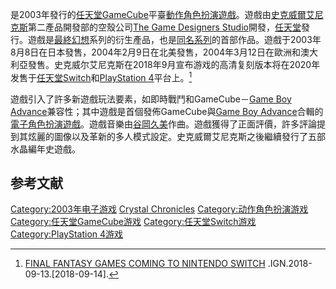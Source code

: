 {{NoteTA
| G1=Games
| G2=Square Enix
}}
{{For|整個系列的介紹|最终幻想水晶编年史系列}}
{{Infobox video game
| image=
| caption=
| developer=[[Square_Enix|史克威爾艾尼克斯第二產品開發部]]<ref name="developer">{{cite web |url=http://www.worldreport.com/news/7103 |archiveurl=https://www.webcitation.org/5wOhC0f2T?url=http://www.nintendoworldreport.com/news/7103 |archivedate=2011-02-10 |title=Nintendo and Square Settlement Details |author=Bakudan Yoshinoya |date=2002-03-11 |publisher=Nintendo World Report |accessdate=2011-02-10 |deadurl=yes }}</ref>
| publisher=[[任天堂|任天堂]]
| director=[[青木和彦|青木和彦]]
| producer=[[河津秋敏|河津秋敏]]
| designer=紙山滿
| artist=板鼻利幸
| writer=青木和彦
| composer=[[谷岡久美|谷岡久美]]
| series=[[最終幻想水晶編年史|最終幻想水晶編年史]]
| platforms=[[任天堂GameCube|任天堂GameCube]]<br>[[任天堂Switch|任天堂Switch]]<br>[[PlayStation_4|PlayStation 4]]
| released='''任天堂GameCube'''{{vgrelease|JP|2003年8月8日|NA|2004年2月9日|PAL|2004年3月12日}}'''任天堂Switch & PlayStation 4'''{{vgr|WW|2020年8月27日}}
| genre=[[動作角色扮演遊戲|動作角色扮演]]
| modes=[[單人遊戲|單人]]，[[多人遊戲|多人]]
}}

{{vgname|最终幻想水晶编年史|ja=ファイナルファンタジー クリスタルクロニクル|en=Final Fantasy Crystal Chronicles}}是2003年發行的[[任天堂GameCube|任天堂GameCube]]平臺[[動作角色扮演遊戲|動作角色扮演遊戲]]。遊戲由[[史克威爾艾尼克斯|史克威爾艾尼克斯]]第二產品開發部的空殼公司[[The_Game_Designers_Studio|The Game Designers Studio]]開發，[[任天堂|任天堂]]發行。遊戲是[[最終幻想|最終幻想]]系列的衍生產品，也是[[最終幻想水晶編年史系列|同名系列]]的首部作品。遊戲于2003年8月8日在日本發售，2004年2月9日在北美發售，2004年3月12日在歐洲和澳大利亞發售。史克威尔艾尼克斯在2018年9月宣布游戏的高清复刻版本将在2020年发售于[[任天堂Switch|任天堂Switch]]和[[PlayStation_4|PlayStation 4]]平台上。<ref>[https://www.ign.com/articles/2018/09/13/final-fantasy-games-coming-to-nintendo-switch FINAL FANTASY GAMES COMING TO NINTENDO SWITCH] {{Wayback|url=https://www.ign.com/articles/2018/09/13/final-fantasy-games-coming-to-nintendo-switch |date=20180914050922 }}.IGN.2018-09-13.[2018-09-14].</ref>

遊戲引入了許多新遊戲玩法要素，如即時戰鬥和GameCube－[[Game_Boy_Advance|Game Boy Advance]]兼容性；其中遊戲是首個發佈GameCube與[[Game_Boy_Advance|Game Boy Advance]]合輯的[[電子角色扮演遊戲|電子角色扮演遊戲]]。遊戲音樂由[[谷岡久美|谷岡久美]]作曲。遊戲獲得了正面評價，許多評論提到其炫麗的圖像以及革新的多人模式設定。史克威爾艾尼克斯之後繼續發行了五部水晶編年史遊戲。

== 参考文献 ==
{{reflist}}

{{最终幻想系列|FF=FFCC}}

{{DEFAULTSORT:Final Fantasy Crystal Chronicles}}
[[Category:2003年电子游戏|Category:2003年电子游戏]]
[[Category:最终幻想系列电子游戏|Crystal Chronicles]]
[[Category:动作角色扮演游戏|Category:动作角色扮演游戏]]
[[Category:任天堂GameCube游戏|Category:任天堂GameCube游戏]]
[[Category:任天堂Switch游戏|Category:任天堂Switch游戏]]
[[Category:PlayStation_4游戏|Category:PlayStation 4游戏]]